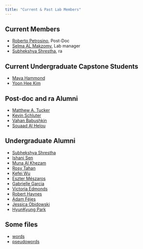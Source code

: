 ```yaml
---
title: "Current & Past Lab Members"
---
```


## Current Members

* [Roberto Petrosino](https://robpetrosino.github.io), Post-Doc
* [Selma AL Makzomy](https://www.linkedin.com/in/selma-al-makzomy/), Lab manager
* [Subhekshya Shrestha](https://www.linkedin.com/in/subhekshya/), [ra]{.sc}

## Current Undergraduate Capstone Students

* [Maya Hammond](https://www.linkedin.com/in/maya-hammond-24205317a/)
* [Yoon Hee Kim](https://www.linkedin.com/in/yoon-hee-kim-89682a172/)

## Post-doc and [ra]{.sc} Alumni

* [Matthew A. Tucker](https://www.linkedin.com/in/matucker1/)
* [Kevin Schluter](https://www.linkedin.com/in/kevin-schluter-3b122a43/)
* [Vahan Babushkin](http://vaanbabushkin.narod.ru)
* [Souaad Al Helou](https://www.linkedin.com/in/suaad-al-helou-61460999/)

## Undergraduate Alumni

* [Subhekshya Shrestha](https://www.linkedin.com/in/subhekshya/)
* [Ishani Sen](https://www.linkedin.com/in/ishanisen/)
* [Muna Al Khezam](https://www.linkedin.com/in/muna-al-khezam/)
* [Rosy Tahan](https://www.linkedin.com/in/rosytahan/)
* [Kefei Wu](https://www.linkedin.com/in/fisherwu/)
* [Eszter Mészaros](https://www.linkedin.com/in/eszter-mészáros-aa2051b3/)
* [Gabrielle Garcia](https://www.linkedin.com/in/gabrielletdgarcia/)
* [Victoria Edmonds](https://npino.com/npi/1235705344-victoria-susan-edmonds/)
* [Robert Haynes](https://www.linkedin.com/in/robert-haynes-07671910a/)
* [Adam Féjes](https://www.linkedin.com/in/adam-fejes-31889084/)
* [Jessica Obidowski](https://portfolium.com/JessicaObidowski)
* [HyunKyung Park](https://www.linkedin.com/in/hyun-kyung-park-0729/)

## Some files

* [words](https://www.diogoalmeida.net/labfiles/words.zip)
* [pseudowords](https://www.diogoalmeida.net/labfiles/pseudowords.zip)
